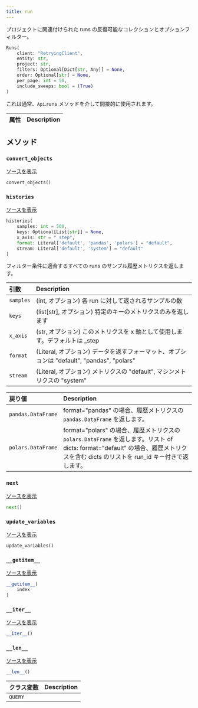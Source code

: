 ```yaml
---
title: run
---
```


<Card title="View the source code" href="https://www.github.com/wandb/wandb/tree/637bddf198525810add5804059001b1b319d6ad1/wandb/apis/public/runs.py#L64-L273" icon="github"/>

プロジェクトに関連付けられた runs の反復可能なコレクションとオプションフィルター。

```python
Runs(
    client: "RetryingClient",
    entity: str,
    project: str,
    filters: Optional[Dict[str, Any]] = None,
    order: Optional[str] = None,
    per_page: int = 50,
    include_sweeps: bool = (True)
)
```

これは通常、`Api`.runs メソッドを介して間接的に使用されます。

| 属性 | Description |
| :--- | :--- |

## メソッド

### `convert_objects`

[ソースを表示](https://www.github.com/wandb/wandb/tree/637bddf198525810add5804059001b1b319d6ad1/wandb/apis/public/runs.py#L141-L173)

```python
convert_objects()
```

### `histories`

[ソースを表示](https://www.github.com/wandb/wandb/tree/637bddf198525810add5804059001b1b319d6ad1/wandb/apis/public/runs.py#L175-L270)

```python
histories(
    samples: int = 500,
    keys: Optional[List[str]] = None,
    x_axis: str = "_step",
    format: Literal['default', 'pandas', 'polars'] = "default",
    stream: Literal['default', 'system'] = "default"
)
```

フィルター条件に適合するすべての runs のサンプル履歴メトリクスを返します。

| 引数 | Description |
| :--- | :--- |
|  `samples` |  (int, オプション) 各 run に対して返されるサンプルの数 |
|  `keys` |  (list[str], オプション) 特定のキーのメトリクスのみを返します |
|  `x_axis` |  (str, オプション) このメトリクスを x 軸として使用します。デフォルトは _step |
|  `format` |  (Literal, オプション) データを返すフォーマット、オプションは "default", "pandas", "polars" |
|  `stream` |  (Literal, オプション) メトリクスの "default", マシンメトリクスの "system" |

| 戻り値 | Description |
| :--- | :--- |
|  `pandas.DataFrame` |  format="pandas" の場合、履歴メトリクスの `pandas.DataFrame` を返します。 |
|  `polars.DataFrame` |  format="polars" の場合、履歴メトリクスの `polars.DataFrame` を返します。リスト of dicts: format="default" の場合、履歴メトリクスを含む dicts のリストを run_id キー付きで返します。 |

### `next`

[ソースを表示](https://www.github.com/wandb/wandb/tree/637bddf198525810add5804059001b1b319d6ad1/wandb/apis/paginator.py#L72-L79)

```python
next()
```

### `update_variables`

[ソースを表示](https://www.github.com/wandb/wandb/tree/637bddf198525810add5804059001b1b319d6ad1/wandb/apis/paginator.py#L52-L53)

```python
update_variables()
```

### `__getitem__`

[ソースを表示](https://www.github.com/wandb/wandb/tree/637bddf198525810add5804059001b1b319d6ad1/wandb/apis/paginator.py#L65-L70)

```python
__getitem__(
    index
)
```

### `__iter__`

[ソースを表示](https://www.github.com/wandb/wandb/tree/637bddf198525810add5804059001b1b319d6ad1/wandb/apis/paginator.py#L26-L28)

```python
__iter__()
```

### `__len__`

[ソースを表示](https://www.github.com/wandb/wandb/tree/637bddf198525810add5804059001b1b319d6ad1/wandb/apis/paginator.py#L30-L35)

```python
__len__()
```

| クラス変数 | Description |
| :--- | :--- |
|  `QUERY`<a id="QUERY"></a> |   |